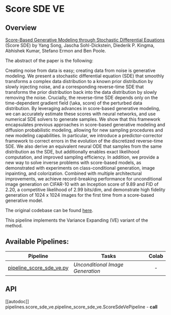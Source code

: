 # Score SDE VE

## Overview

[Score-Based Generative Modeling through Stochastic Differential Equations](https://arxiv.org/abs/2011.13456) (Score SDE) by Yang Song, Jascha Sohl-Dickstein, Diederik P. Kingma, Abhishek Kumar, Stefano Ermon and Ben Poole.

The abstract of the paper is the following:

Creating noise from data is easy; creating data from noise is generative modeling. We present a stochastic differential equation (SDE) that smoothly transforms a complex data distribution to a known prior distribution by slowly injecting noise, and a corresponding reverse-time SDE that transforms the prior distribution back into the data distribution by slowly removing the noise. Crucially, the reverse-time SDE depends only on the time-dependent gradient field (\aka, score) of the perturbed data distribution. By leveraging advances in score-based generative modeling, we can accurately estimate these scores with neural networks, and use numerical SDE solvers to generate samples. We show that this framework encapsulates previous approaches in score-based generative modeling and diffusion probabilistic modeling, allowing for new sampling procedures and new modeling capabilities. In particular, we introduce a predictor-corrector framework to correct errors in the evolution of the discretized reverse-time SDE. We also derive an equivalent neural ODE that samples from the same distribution as the SDE, but additionally enables exact likelihood computation, and improved sampling efficiency. In addition, we provide a new way to solve inverse problems with score-based models, as demonstrated with experiments on class-conditional generation, image inpainting, and colorization. Combined with multiple architectural improvements, we achieve record-breaking performance for unconditional image generation on CIFAR-10 with an Inception score of 9.89 and FID of 2.20, a competitive likelihood of 2.99 bits/dim, and demonstrate high fidelity generation of 1024 x 1024 images for the first time from a score-based generative model.

The original codebase can be found [here](https://github.com/yang-song/score_sde_pytorch).

This pipeline implements the Variance Expanding (VE) variant of the method.

## Available Pipelines:

| Pipeline | Tasks | Colab
|---|---|:---:|
| [pipeline_score_sde_ve.py](https://github.com/huggingface/diffusers/blob/main/src/diffusers/pipelines/score_sde_ve/pipeline_score_sde_ve.py) | *Unconditional Image Generation* | - |

## API

[[autodoc]] pipelines.score_sde_ve.pipeline_score_sde_ve.ScoreSdeVePipeline
    - __call__


